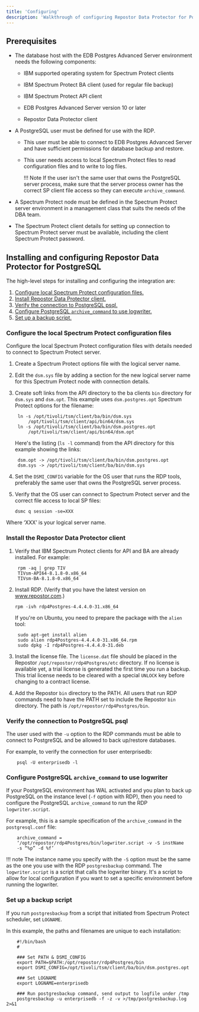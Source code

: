 ```yaml
---
title: 'Configuring'
description: 'Walkthrough of configuring Repostor Data Protector for PostgreSQL'
---
```


## Prerequisites

- The database host with the EDB Postgres Advanced Server environment needs the following components:
    
  - IBM supported operating system for Spectrum Protect clients

  - IBM Spectrum Protect BA client (used for regular file backup)

  - IBM Spectrum Protect API client

  - EDB Postgres Advanced Server version 10 or later

  - Repostor Data Protector client


- A PostgreSQL user must be defined for use with the RDP.
    
  - This user must be able to connect to EDB Postgres Advanced Server and have sufficient permissions for
database backup and restore.

  - This user needs access to local Spectrum Protect files to read configuration files and to write to log files.

    !!! Note
        If the user isn't the same user that owns the PostgreSQL server process, make sure that the server process owner has the correct SP client file access so they can execute `archive_command`.

- A Spectrum Protect node must be defined in the Spectrum Protect server environment in a
management class that suits the needs of the DBA team.

- The Spectrum Protect client details for setting up connection to Spectrum Protect server must be
available, including the client Spectrum Protect password.


## Installing and configuring Repostor Data Protector for PostgreSQL

The high-level steps for installing and configuring the integration are:

1. [Configure local Spectrum Protect configuration files.](/#configure-local-spectrum-protect-configuration-files)
1. [Install Repostor Data Protector client.](#install-repostor-data-protector-client)
1. [Verify the connection to PostgreSQL psql.](/#verify-the-connection-to-postgresql-psql)
1. [Configure PostgreSQL `archive_command` to use logwriter.](#configure-postgresql-archive_command-to-use-logwriter)
1. [Set up a backup script.](#set-up-a-backup-script)

### Configure the local Spectrum Protect configuration files 

Configure the local Spectrum Protect configuration files with details needed to connect to
Spectrum Protect server.

1. Create a Spectrum Protect options file with the logical server name.

2. Edit the `dsm.sys` file by adding a section for the new logical server name for this Spectrum Protect node with
connection details.

3. Create soft links from the API directory to the ba clients `bin` directory for `dsm.sys` and `dsm.opt`. This example uses `dsm.postgres.opt` Spectrum Protect options for the filename:

   ``` 
    ln -s /opt/tivoli/tsm/client/ba/bin/dsm.sys
        /opt/tivoli/tsm/client/api/bin64/dsm.sys
    ln -s /opt/tivoli/tsm/client/ba/bin/dsm.postgres.opt
        /opt/tivoli/tsm/client/api/bin64/dsm.opt
   ```    

   Here's the listing (`ls -l` command) from the API directory for this example showing the links:

   ```    
    dsm.opt -> /opt/tivoli/tsm/client/ba/bin/dsm.postgres.opt
    dsm.sys -> /opt/tivoli/tsm/client/ba/bin/dsm.sys
   ```    

4. Set the `DSMI_CONFIG` variable for the OS user that runs the RDP tools, preferably the same user
that owns the PostgreSQL server process.

5. Verify that the OS user can connect to Spectrum Protect server and the correct file access to local SP files:
    
   ``` 
   dsmc q session -se=XXX
   ``` 
  
  Where ‘XXX’ is your logical server name.
    

### Install the Repostor Data Protector client

1. Verify that IBM Spectrum Protect clients for API and BA are already installed. For example:

   ```    
    rpm -aq | grep TIV
    TIVsm-API64-8.1.8-0.x86_64
    TIVsm-BA-8.1.8-0.x86_64
   ```   

2. Install RDP. (Verify that you have the latest version on www.repostor.com.)
    ```   
    rpm -ivh rdp4Postgres-4.4.4.0-31.x86_64
    ```   
    If you're on Ubuntu, you need to prepare the package with the `alien` tool:
    
    ```
     sudo apt-get install alien
     sudo alien rdp4Postgres-4.4.4.0-31.x86_64.rpm
     sudo dpkg -I rdp4Postgres-4.4.4.0-31.deb
    ```


3. Install the license file. The `license.dat` file should be placed in the Repostor `/opt/repostor/rdp4Postgres/etc` directory. If no
license is available yet, a trial license is generated the first time you run a backup. This
trial license needs to be cleared with a special `UNLOCK` key before changing to a contract license.

4. Add the Repostor `bin` directory to the PATH. All users that run RDP commands need to have the PATH set to include the Repostor `bin` directory.
The path is `/opt/repostor/rdp4Postgres/bin`.

### Verify the connection to PostgreSQL psql

The user used with the `-u` option to the RDP commands must be able to connect to PostgreSQL and be
allowed to back up/restore databases.

For example, to verify the connection for user enterprisedb:

```
    psql -U enterprisedb -l
```
### Configure PostgreSQL `archive_command` to use logwriter

If your PostgreSQL environment has WAL activated and you plan to back up PostgreSQL on the instance
level (`-f` option with RDP), then you need to configure the PostgreSQL `archive_command` to run the
RDP `logwriter.script`.

For example, this is a sample specification of the `archive_command` in the `postgresql.conf` file:
```
    archive_command =
    ‘/opt/repostor/rdp4Postgres/bin/logwriter.script -v -S instName
    -s “%p” -d %f’
```
!!! note
    The instance name you specify with the `-S` option must be the same as the one you use with the RDP `postgresbackup`
    command. The `logwriter.script` is a script that calls the logwriter binary. It's a script to allow for local configuration if you want
    to set a specific environment before running the logwriter.

### Set up a backup script

If you run `postgresbackup` from a script that initiated from Spectrum Protect scheduler, set `LOGNAME`.

In this example, the paths and filenames are unique to each installation:

```
    #!/bin/bash
    #

    ### Set PATH & DSMI_CONFIG
    export PATH=$PATH:/opt/repostor/rdp4Postgres/bin
    export DSMI_CONFIG=/opt/tivoli/tsm/client/ba/bin/dsm.postgres.opt

    ### Set LOGNAME
    export LOGNAME=enterprisedb

    ### Run postgresbackup command, send output to logfile under /tmp
    postgresbackup -u enterprisedb -f -z -v >/tmp/postgresbackup.log 2>&1
```
